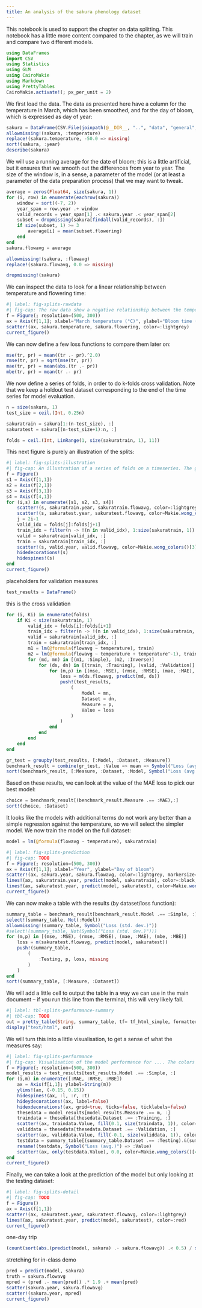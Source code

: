 ```yaml
---
title: An analysis of the sakura phenology dataset
---
```


This notebook is used to support the chapter on data splitting. This notebook has a little more content compared to the chapter, as we will train and compare two different models.

```julia
using DataFrames
import CSV
using Statistics
using GLM
using CairoMakie
using Markdown
using PrettyTables
CairoMakie.activate!(; px_per_unit = 2)
```

We first load the data. The data as presented here have a column for the temperature in March, which has been smoothed, and for the day of bloom, which is expressed as day of year:

```julia
sakura = DataFrame(CSV.File(joinpath(@__DIR__, "..", "data", "general", "sakura.csv")))
allowmissing!(sakura, :temperature)
replace!(sakura.temperature, -50.0 => missing)
sort!(sakura, :year)
describe(sakura)
```

We will use a running average for the date of bloom; this is a little artificial, but it ensures that we smooth out the differences from year to year. The size of the window is, in a sense, a parameter of the model (or at least a parameter of the data preparation process) that we may want to tweak.

```julia
average = zeros(Float64, size(sakura, 1))
for (i, row) in enumerate(eachrow(sakura))
    window = sort((-7, 2))
    year_span = row.year .+ window
    valid_records = year_span[1] .< sakura.year .< year_span[2]
    subset = dropmissing(sakura[findall(valid_records), :])
    if size(subset, 1) >= 3
        average[i] = mean(subset.flowering)
    end
end
sakura.flowavg = average

allowmissing!(sakura, :flowavg)
replace!(sakura.flowavg, 0.0 => missing)

dropmissing!(sakura)
```

We can inspect the data to look for a linear relationship between temperature and flowering time:

```julia
#| label: fig-splits-rawdata
#| fig-cap: The raw data show a negative relationship between the temperature in March, and the bloom time. This suggests that when the trees have accumulated enough temperature, they can bloom early. In a context of warming, we should therefore see earlier blooms with rising temperatures.
f = Figure(; resolution=(500, 300))
ax = Axis(f[1,1]; xlabel="March temperature (°C)", ylabel="Bloom time (day of year)")
scatter!(ax, sakura.temperature, sakura.flowering, color=:lightgrey)
current_figure()
```

We can now define a few loss functions to compare them later on:

```julia
mse(tr, pr) = mean((tr .- pr).^2.0)
rmse(tr, pr) = sqrt(mse(tr, pr))
mae(tr, pr) = mean(abs.(tr .- pr))
mbe(tr, pr) = mean(tr .- pr)
```

We now define a series of folds, in order to do k-folds cross validation. Note that we keep a holdout test dataset corresponding to the end of the time series for model evaluation.

```julia
n = size(sakura, 1)
test_size = ceil.(Int, 0.25n)

sakuratrain = sakura[1:(n-test_size), :]
sakuratest = sakura[(n-test_size+1):n, :]

folds = ceil.(Int, LinRange(1, size(sakuratrain, 1), 11))
```

This next figure is purely an illustration of the splits:

```julia
#| label: fig-splits-illustration
#| fig-cap: An illustration of a series of folds on a timeseries. The grey aata are used for training, the black data for validation, and the red data are kept for testing. Note that in this context, we sometimes use the future to validate on the past (look at the first fold!), but this is acceptable for reasons explained in the text.
f = Figure()
s1 = Axis(f[1,1])
s2 = Axis(f[2,1])
s3 = Axis(f[3,1])
s4 = Axis(f[4,1])
for (i,s) in enumerate([s1, s2, s3, s4])
    scatter!(s, sakuratrain.year, sakuratrain.flowavg, color=:lightgrey)
    scatter!(s, sakuratest.year, sakuratest.flowavg, color=Makie.wong_colors()[4], linewidth=4)
    j = 2i-1
    valid_idx = folds[j]:folds[j+1]
    train_idx = filter(n -> !(n in valid_idx), 1:size(sakuratrain, 1))
    valid = sakuratrain[valid_idx, :]
    train = sakuratrain[train_idx, :]
    scatter!(s, valid.year, valid.flowavg, color=Makie.wong_colors()[3], linewidth=2)
    hidedecorations!(s)
    hidespines!(s)
end
current_figure()
```

placeholders for validation measures

```julia
test_results = DataFrame()
```

this is the cross validation

```julia
for (i, Ki) in enumerate(folds)
    if Ki < size(sakuratrain, 1)
        valid_idx = folds[i]:folds[i+1]
        train_idx = filter(n -> !(n in valid_idx), 1:size(sakuratrain, 1))
        valid = sakuratrain[valid_idx, :]
        train = sakuratrain[train_idx, :]
        m1 = lm(@formula(flowavg ~ temperature), train)
        m2 = lm(@formula(flowavg ~ temperature + temperature^-1), train)
        for (md, mn) in [(m1, :Simple), (m2, :Inverse)]
            for (ds, dn) in [(train, :Training), (valid, :Validation)]
                for (m,p) in [(mse, :MSE), (rmse, :RMSE), (mae, :MAE), (mbe, :MBE)]
                    loss = m(ds.flowavg, predict(md, ds))
                    push!(test_results,
                        (
                            Model = mn,
                            Dataset = dn,
                            Measure = p,
                            Value = loss
                        )
                    )
                end
            end
        end
    end
end

gr_test = groupby(test_results, [:Model, :Dataset, :Measure])
benchmark_result = combine(gr_test, :Value => mean => Symbol("Loss (avg.)"), :Value => std => Symbol("Loss (std. dev.)"))
sort!(benchmark_result, [:Measure, :Dataset, :Model, Symbol("Loss (avg.)")])
```

Based on these results, we can look at the value of the MAE loss to pick our best model:

```julia
choice = benchmark_result[(benchmark_result.Measure .== :MAE),:]
sort!(choice, :Dataset)
```

It looks like the models with additional terms do not work any better than a simple regression against the temperature, so we will select the simpler model. We now train the model on the full dataset:

```julia
model = lm(@formula(flowavg ~ temperature), sakuratrain)
```

```julia
#| label: fig-splits-prediction
#| fig-cap: TODO
f = Figure(; resolution=(500, 300))
ax = Axis(f[1,1]; xlabel="Year", ylabel="Day of bloom")
scatter!(ax, sakura.year, sakura.flowavg, color=:lightgrey, markersize=6)
lines!(ax, sakuratrain.year, predict(model, sakuratrain), color=:black, linewidth=1)
lines!(ax, sakuratest.year, predict(model, sakuratest), color=Makie.wong_colors()[4], linewidth=2)
current_figure()
```

We can now make a table with the results (by dataset/loss function):

```julia
summary_table = benchmark_result[benchmark_result.Model .== :Simple, :]
select!(summary_table, Not(:Model))
allowmissing!(summary_table, Symbol("Loss (std. dev.)"))
#select!(summary_table, Not(Symbol("Loss (std. dev.)")))
for (m,p) in [(mse, :MSE), (rmse, :RMSE), (mae, :MAE), (mbe, :MBE)]
    loss = m(sakuratest.flowavg, predict(model, sakuratest))
    push!(summary_table,
        (
            :Testing, p, loss, missing
        )
    )
end
sort!(summary_table, [:Measure, :Dataset])
```

We will add a little cell to output the table in a way we can use in the main document -- if you run this line from the terminal, this will very likely fail.

```julia
#| label: tbl-splits-performance-summary
#| tbl-cap: TODO
out = pretty_table(String, summary_table, tf= tf_html_simple, formatters = ft_nomissing, show_subheader = false)
display("text/html", out)
```

We will turn this into a little visualisation, to get a sense of what the measures say:

```julia
#| label: fig-splits-performance
#| fig-cap: Visualisation of the model performance for .... The colors are the same as in fig-splits-illustration, *i.e.* grey for the training data, green for the validation data, and purple for the testing data.
f = Figure(; resolution=(500, 300))
model_results = test_results[test_results.Model .== :Simple, :]
for (i,m) in enumerate([:MAE, :RMSE, :MBE])
    ax = Axis(f[i,1]; ylabel=String(m))
    ylims!(ax, (-0.15, 0.15))
    hidespines!(ax, :l, :r, :t)
    hideydecorations!(ax, label=false)
    hidexdecorations!(ax, grid=true, ticks=false, ticklabels=false)
    thesedata = model_results[model_results.Measure .== m, :]
    traindata = thesedata[thesedata.Dataset .== :Training, :]
    scatter!(ax, traindata.Value, fill(0.1, size(traindata, 1)), color=:lightgrey)
    validdata = thesedata[thesedata.Dataset .== :Validation, :]
    scatter!(ax, validdata.Value, fill(-0.1, size(validdata, 1)), color=Makie.wong_colors()[3])
    testdata = summary_table[(summary_table.Dataset .== :Testing).&(summary_table.Measure .== m), :]
    rename!(testdata, Symbol("Loss (avg.)") => :Value)
    scatter!(ax, only(testdata.Value), 0.0, color=Makie.wong_colors()[4], marker=:diamond, markersize=14)
end
current_figure()
```

Finally, we can take a look at the prediction of the model but only looking at the testing dataset:

```julia
#| label: fig-splits-detail
#| fig-cap: TODO
f = Figure()
ax = Axis(f[1,1])
scatter!(ax, sakuratest.year, sakuratest.flowavg, color=:lightgrey)
lines!(ax, sakuratest.year, predict(model, sakuratest), color=:red)
current_figure()
```

one-day trip

```julia
(count(sort(abs.(predict(model, sakura) .- sakura.flowavg)) .< 0.5) / size(sakura, 1))*100
```

stretching for in-class demo

```julia
pred = predict(model, sakura)
truth = sakura.flowavg
mpred = (pred .- mean(pred)) .* 1.9 .+ mean(pred)
scatter(sakura.year, sakura.flowavg)
scatter!(sakura.year, mpred)
current_figure()
```
